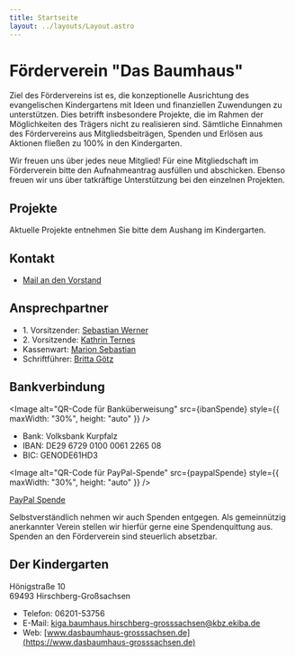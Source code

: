 ```yaml
---
title: Startseite
layout: ../layouts/Layout.astro
---
```



# Förderverein "Das Baumhaus"

Ziel des Fördervereins ist es, die konzeptionelle Ausrichtung des evangelischen
Kindergartens mit Ideen und finanziellen Zuwendungen zu unterstützen. Dies
betrifft insbesondere Projekte, die im Rahmen der Möglichkeiten des Trägers
nicht zu realisieren sind. Sämtliche Einnahmen des Fördervereins aus
Mitgliedsbeiträgen, Spenden und Erlösen aus Aktionen fließen zu 100% in den
Kindergarten.

Wir freuen uns über jedes neue Mitglied! Für eine Mitgliedschaft im Förderverein
bitte den Aufnahmeantrag ausfüllen und abschicken. Ebenso freuen wir uns über
tatkräftige Unterstützung bei den einzelnen Projekten.

## Projekte

Aktuelle Projekte entnehmen Sie bitte dem Aushang im Kindergarten.

## Kontakt

- [Mail an den Vorstand](mailto:info@foerderverein-baumhaus.de)

## Ansprechpartner

- 1\. Vorsitzender:
  [Sebastian Werner](mailto:s.werner@foerderverein-baumhaus.de)
- 2\. Vorsitzende: [Kathrin Ternes](mailto:k.ternes@foerderverein-baumhaus.de)
- Kassenwart: [Marion Sebastian](mailto:m.sebastian@foerderverein-baumhaus.de)
- Schriftführer: [Britta Götz](mailto:b.goetz@foerderverein-baumhaus.de)

## Bankverbindung

<Image
  alt="QR-Code für Banküberweisung"
  src={ibanSpende}
  style={{ maxWidth: "30%", height: "auto" }}
/>

- Bank: Volksbank Kurpfalz
- IBAN: DE29 6729 0100 0061 2265 08
- BIC: GENODE61HD3

<Image
  alt="QR-Code für PayPal-Spende"
  src={paypalSpende}
  style={{ maxWidth: "30%", height: "auto" }}
/>

[PayPal Spende](https://paypal.me/foerderbaumhaus)

Selbstverständlich nehmen wir auch Spenden entgegen. Als gemeinnützig
anerkannter Verein stellen wir hierfür gerne eine Spendenquittung aus. Spenden
an den Förderverein sind steuerlich absetzbar.

## Der Kindergarten

Hönigstraße 10<br/> 69493 Hirschberg-Großsachsen

- Telefon: 06201-53756
- E-Mail:
  [kiga.baumhaus.hirschberg-grosssachsen@kbz.ekiba.de](mailto:kiga.baumhaus.hirschberg-grosssachsen@kbz.ekiba.de)
- Web:
  [www.dasbaumhaus-grosssachsen.de](https://www.dasbaumhaus-grosssachsen.de)
